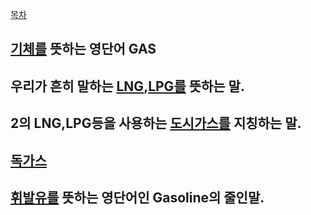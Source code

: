 [[목차]]
== [[기체]]를 뜻하는 영단어 GAS ==
== 우리가 흔히 말하는 [[액화천연가스|LNG]],[[액화석유가스|LPG]]를 뜻하는 말. ==
== 2의 LNG,LPG등을 사용하는 [[도시가스]]를 지칭하는 말. ==
== [[독가스]] ==
== [[휘발유]]를 뜻하는 영단어인 Gasoline의 줄인말. ==
